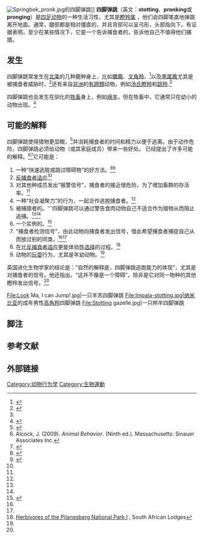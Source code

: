 [[Image:Springbok_pronk.jpg|thumb]]的四脚弹跳]]
'''四脚弹跳'''（英文：'''stotting'''、'''pronking'''或'''pronging'''）是[[四足动物|四足动物]]的一种生活习性，尤其是[[瞪羚属|瞪羚属]] ，他们会四脚笔直地弹跳离开地面。通常，腿部都是相对僵直的，并且背部可以呈弓形，头部指向下。有证据表明，至少在某些情况下，它是一个告诉捕食者的{{link-en|诚实信号|honest signal|信号}}，告诉他自己不值得他们捕猎。

==发生==
四脚弹跳常发生在[[北美|北美]]的几种鹿种身上，比如[[騾鹿|騾鹿]]、[[叉角羚|叉角羚]]、<ref name="Roosevelt1905">{{cite book |last=Roosevelt |first=Theodore |year=1905 |title=Outdoor Pastimes of an American Hunter |url=https://archive.org/details/cu31924012115113 |publisher=C. Scribner's Sons }}</ref>以及[[黑尾鹿|黑尾鹿]]尤其是被捕食者威胁时，<ref>{{cite journal |last=Stankowich |first=Theodore |last2=Coss |first2=Richard |year=2007 |title=Effects of Risk Assessment, Predator Behavior, and Habitat on Escape Behavior in Columbian Black-Tailed Deer |journal=Behavioral Ecology |volume=18 |issue=2 |pages=358–367 |doi=10.1093/beheco/arl086 }}</ref>还有来自[[非洲|非洲]]的[[有蹄類|有蹄類]]动物，例如[[汤氏瞪羚|汤氏瞪羚]]和[[跳羚|跳羚]].<ref name="MaynardSmith"/>

四脚弹跳也会发生在驯化的[[牲畜|牲畜]]身上，例如[[绵羊|绵羊]]，但在牲畜中，它通常只在幼小的动物出现。<ref>{{cite book |title=Storey's Guide to Raising Sheep |last=Simmons |first=Paula |author2=Carol Ekarius  |year=2001 |publisher=Storey Publishing LLC |location=North Adams, MA |isbn=978-1-58017-262-2 }}</ref>

==可能的解释==
四脚弹跳使得猎物更显眼，<ref>{{cite journal | url=https://books.google.com/books?id=m5UYyI5YgokC&pg=PA34 | title=How the cheetah lost its stotts | author=Anon | journal=New Scientist |date=19 June 1986 | pages=34}}</ref>并消耗捕食者的时间和精力以便于逃离。由于动作危险，四脚弹跳必须给动物（或其家庭成员）带来一些好处。 已经提出了许多可能的解释。<ref name=Alcock>Alcock, J. (2009). ''Animal Behavior''. (Ninth ed.). Massachusetts: Sinauer Associates Inc.</ref><ref name=Caro>{{cite journal | url=http://www.sciencedirect.com/science/article/pii/S0003347286800525 | title=The functions of stotting in Thomson’s gazelles: Some tests of the predictions | author=Caro, TM | journal=Animal Behaviour | year=1986 | volume=34 | pages=663–684 | doi=10.1016/S0003-3472(86)80052-5 | access-date=2016-12-31 | archive-date=2015-09-24 | archive-url=https://web.archive.org/web/20150924150703/http://www.sciencedirect.com/science/article/pii/S0003347286800525 | dead-url=no }}</ref>它可能是：

#一种“快速逃脱或跳过障碍物”的好方法。<ref name="MaynardSmith">{{cite book | title=Animal Signals | publisher=Oxford University Press |author1=Maynard Smith, John |author2=Harper, David | year=2003 | pages=61–63 [https://books.google.com/books?id=SUA51MeG1lcC&pg=PA61&lpg=PA61]}}</ref><ref name=FitzFan>{{cite journal |url=http://webs.wofford.edu/moellerjf/Animal%20Behavior%202011/stotting%20in%20gazelles.pdf |title=Stotting in Thomson’s gazelles: an honest signal of condition |author1=FitzGibbon, CD |author2=Fanshawe, JH |journal=Behavioral Ecology and Sociobiology |date=August 1988 |volume=23 |issue=2 |pages=69–74 |doi=10.1007/bf00299889 |deadurl=yes |archiveurl=https://web.archive.org/web/20140225073844/http://webs.wofford.edu/moellerjf/Animal%20Behavior%202011/stotting%20in%20gazelles.pdf |archivedate=2014-02-25 |access-date=2016-12-31 }}</ref> 
#[[反捕食者适应|反捕食者适应]]<ref name=Alcock/>
#对其他种成员发出“报警信号”，捕食者的接近很危险，为了增加畜群的存活率。{{efn|这是[[选择|选择]]或[[组选择|组选择]]的一个实例。}}<ref name=Alcock/>  
#一种“社会凝聚力”的行为，一起合作逃脱捕食者。<ref name=Alcock/> 
#被捕猎者的{{link-en|诚实信号|honest signal|信号}}。'''四脚弹跳可以通过警告食肉动物自己不适合作为猎物从而阻止追捕。<ref name=Alcock/><ref name=FitzFan/>
#一个{{link-en|Amotz Zahavi|Amotz Zahavi}}实例的{{link-en|差点原则|Handicap principle}}。<ref>{{cite book |first=Amotz |last=Zahavi |year=1997 |title=The Handicap Principle: A Missing Piece of Darwin's Puzzle |url=https://archive.org/details/handicapprincipl0000zeha |location=Oxford |publisher=Oxford University Press |isbn=0-19-510035-2 }}</ref>
#“捕食者检测信号”，由此动物向捕食者发出信号，借此希望捕食者捕捉自己从而放过别的同类。<ref name=Caro/><ref name=FitzFan/>
#在比[[反捕食者适应|反捕食者适应]]更能体验[[性选择|性选择]]的过程。<ref>[http://www.sa-lodges.com/articles/Herbivores-of-Pilanesberg.html Herbivores of the Pilanesberg National Park I] {{Wayback|url=http://www.sa-lodges.com/articles/Herbivores-of-Pilanesberg.html |date=20110715221436 }}, South African Lodges</ref>
#动物的[[玩耍|玩耍]]行为，尤其是年幼动物。<ref name=FitzFan/>
<references group="13" />

英国进化生物学家{{link-en|John Maynard Smith|John Maynard Smith}}的结论是：“自然的解释是，四脚弹跳逃跑能力的体现”，尤其是对捕食者的信号。他还指出，“这并不像是一个障碍”，除非是它对同一物种的其他瞪羚发出信号。<ref name="MaynardSmith" />

<gallery heights="200px" widths="250px">
File:Look Ma, I can Jump!.jpg|一只羊羔四脚弹跳
File:Impala-stotting.jpg|[[纳米比亚|纳米比亚]]的成年男性[[高角羚|高角羚]]四脚弹跳
File:Stotting gazelle.jpg|一只羚羊四脚弹跳
</gallery>

==脚注==
{{notelist}}

==参考文献==
{{reflist|33em}}

==外部链接==
{{wiktionary|stot|pronk}}
{{wiktionary|stotting|stott}}

{{Ethology}}

[[Category:动物行为学|Category:动物行为学]]
[[Category:生物運動|Category:生物運動]]